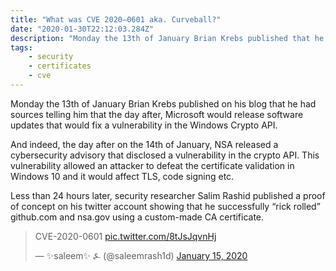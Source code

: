 ```yaml
---
title: "What was CVE 2020–0601 aka. Curveball?"
date: "2020-01-30T22:12:03.284Z"
description: "Monday the 13th of January Brian Krebs published that he had sources telling him that the day after Microsoft would release software updates that would fix a vulnerability in the Windows Crypto API. The day after on the 14th of January, NSA released a cybersecurity advisory that disclosed a vulnerability exactly there. It turned out to be very dangerous exploit that was patched. This is the story about Curveball."
tags: 
    - security
    - certificates
    - cve
---
```



Monday the 13th of January Brian Krebs published on his blog that he had sources telling him that the day after, Microsoft would release software updates that would fix a vulnerability in the Windows Crypto API.

And indeed, the day after on the 14th of January, NSA released a cybersecurity advisory that disclosed a vulnerability in the crypto API. This vulnerability allowed an attacker to defeat the certificate validation in Windows 10 and it would affect TLS, code signing etc.

Less than 24 hours later, security researcher Salim Rashid published a proof of concept on his twitter account showing that he successfully “rick rolled” github.com and nsa.gov using a custom-made CA certificate.

<blockquote className="twitter-tweet" data-theme="dark"><p lang="und" dir="ltr">CVE-2020-0601 <a href="https://t.co/8tJsJqvnHj">pic.twitter.com/8tJsJqvnHj</a></p>&mdash; ✨saleem✨ ⍼ (@saleemrash1d) <a href="https://twitter.com/saleemrash1d/status/1217495681230954506?ref_src=twsrc%5Etfw">January 15, 2020</a></blockquote> <Script src="https://platform.twitter.com/widgets.js" charset="utf-8" />

Shortly after this, Ollypwn aka. Oliver Lyak, a security researcher from Denmark, published a proof of concept exploit on GitHub for anyone to use. And what struck the world was that the exploit consisted of less than 10 rows of code and anyone could do it.

For the rest of this blog post I’m going to try to explain how this vulnerability works on a very high level, and point out why this exploit is extremely powerful.

## CA Certificates

Let’s start by looking at what a basic CA Certificate consists of. These types of certificates are used to sign other certificates, as a form of trust. You have a certificate and you let a well-known certificate authority (CA) sign your certificate. By signing, they sort of “vouch” that you are who you claim to be.

![Certificate example](./cert-example.png)

A typical CA certificate contains information such as the subject (who issued it), for how long it is valid, a key usage (what the key is used for), a public key and a declaration of what type of algorithm that is used in the CA certificate.

Two of the most common types of algorithms used are Elliptic Curve and RSA. **It’s important to know that CVE 2020–0601 aka. Curveball only affects Elliptic Curve certificates. RSA type CA certificates are unaffected.**

Elliptic curve is a mathematical concept used in cryptology. [There are many different types of mathematical curves](https://www.secg.org/SEC2-Ver-1.0.pdf) that can be used when using Elliptic curve cryptography so each elliptic curve certificate must include what type of curve that was used in the specified certificate.

<MdxImg width="800" src="./example-curves.png" alt='Example cruves defined in the "Standards For Efficient Cryptography"' />

Each curve is made up a series of parameters called p, a, b, G etc. and by declaring that we want a predefined curve like secp256r1, these values (p, a, b, G) will be set for us automatically, and our certificate will use that specified curve.

![example curve](./curve.png)

Sometimes you want to use a custom curve or a “not yet implemented” curve and to do so you can include all the needed parameters in the CA Certificate directly instead of defining a predefined curve.

```shell
Curve: parameters p/a/b/G
```

When Microsoft implemented the functionality, that you can supply your own parameters to represent an elliptic curve, that’s when the vulnerability CVE 2020–0601 got introduced into Windows 10.

## Certificate Usages

Before we can investigate how to exploit CVE 2020–0601, we need to first talk a little about how certificates are used in the real world. We are going to look at one way of using certificates to enforce trust, and that is when requesting websites.

Windows 10 provides a library applications can use to verify certificates. This library is called crypt32.dll and it is here the vulnerability was discovered. Any windows application — such as web browsers, file transfer tools or email clients — that rely on this library, to verify cryptographic signatures, may be affected by CVE 2020–0601.

![handshake example](./yt/yt1.png)

A majority of trusted sites on the internet have their own signed certificate. This is used to verify that, when we request something on the internet, we get it from the actual place we requested it from. It’s to prevent things like man-in-the-middle attacks, fake websites etc.

![sent cert](./yt/yt2.png)

Let’s say we would like to make a connection to youtube.com. As we request to connect to their website, they will first send over their own certificate (that is signed by some CA). Then they will also send over the root CA that signed their certificate (the certificate that vouches that they are who they claim to be).

![check trust](./yt/yt3.png)

The browser will first verify the signature using the crypt32 library provided by Windows. Then the same library will check against an internal registry that contains many predefined trusted root CA’s, that the CA certificate youtube.com sent us is from someone whom Windows trusts.

If all verifications go well, a secure connection is established and for future requests, crypt32 in Windows will cache the sent root CA so that it can speed up subsequent requests.

![cache cert](./yt/yt4.png)

It is here, after caching, that a vulnerability exists that lets an attacker produce a malicious CA certificate that in turn will be trusted by Windows.

## The Vulnerability

If we investigate how crypt32 in Windows verifies CA certificates in its cache, it goes through all cached certificates and checks if the public key in the provided CA certificate matches any of the cached CA certificates public key.

![compare certificates](./compare-cert.png)

What it on the other hand doesn’t do is verifying that both certificates are using the same type of curve. If we manage to guess the curve and the private key, we can successfully produce a fake CA certificate that we can use to sign other certificates and it is game over.

But before we can produce a fake CA certificate we need to know a bit more about Elliptic Curve cryptology.

## Elliptic Curve Basics

So, what is Elliptic curve cryptography, or ECC for short? It a type of cryptology in a category called asymmetric cryptology. In asymmetric cryptology you have a Public Key and Private Key. The public key can be exposed publicly, and anyone can use it to encrypt things. But the private key is the only thing that can decrypt whatever was encrypted with that particular public key.

It’s very common that you share and store the public key widely across the Internet so that if someone needs to communicate encrypted with you, they can use your public key and then only you with the matching private key will be able to decrypt the message (Quite good right?).

Well we talked a bit before about a set of predefined elliptic curves that you can choose from when generating a CA certificate. These curves are built up by a set of predefined values called P, a, b etc. If we define these values in a specific formula, we get an elliptic curve.

![elliptic curve example](./curve.png)

To start generating a public and private key from this curve we first need to define a starting point on the curve, we can call this starting point G (the generator). From this starting point we then start jumping around on the graph “n” number of times.

I’m not going to explain how we jump around on the curve because it’s quite complicated and there is an entire wiki page describing just this so we will leave that out for now. But what you should know is that by jumping around millions, or even billions of times on the curve will result in a series of dots (when you remove the curve) and this will end up as a very large factor. Let’s call this factor “x”. In the end we end up with a simple formula x * G (starting point multiplied by our factor).

This formula will be equal something so let’s add that to, so we end up with something like:

![curve equation](./maffs/maff1.png)

Where G is our starting point on the graph, x is the result of us jumping around, and the product is Q.

When defined, x in this formula is our private key and Q our public key. And as mentioned before our public key we can send to anyone, but how we got the result (x and G) is our “secret sauce” that no one can know anything about.

Trying to derive the key by flipping the formula is what is known as the Discrete Logarithm Problem and is known to be a very difficult problem so that is not a possibility when trying to reverse engineer the private key.

![discrete logarithmic problem](./maffs/maff2.png)

So, for the time being this feels pretty secure, right?

## CVE 2020–0601

With this knowledge as a prerequisite this is where CVE 2020–0601 comes into play. Since Windows does not verify the curve provided in the certificates, we can provide these parameters and create a malicious certificate based on this simple math.

Since we can control the parameters, how about we set the private key to something like 20, or 100 or just something simple…. like the number 1?

![breaking the maths](./maffs/maff3.png)

This will result in our public key being equal to our starting point on the graph, and just like that we have the two secrets parameters, just from knowing the public key!

With all this information we can now forge any Elliptic Curve certificate just by acquiring the public key. Here’s an example. We acquire a public key say 1234 and we put this into our formula:

![breaking the maths](./maffs/maff4.png)

And by using this information, we can then generate a valid CA certificate that we control!

So to recap:

Just by acquiring the public key from any source we can then generate a fully valid malicious CA certificate that we can use to sign any other certificate. This certificate will then be trusted by Windows 10 because it will pass the check against it’s certificate cache.

## Ollypwn’s Proof Of Concept

Oliver Lyak demonstrates this in a Github repository how to exploit the vulnerability by generating a false CA certificate and then proceeds to demonstrate how it can be used to sign other certificates, or sign code as “trusted”.

The code below is taken from his example.

```ruby
require ‘openssl’

# Read file provided in the first argument
raw = File.read ARGV[0]

# Parse the file as a certificate
ca = OpenSSL::X509::Certificate.new(raw)

# Extract the public keyca_key = ca.public_key# Set a private key to 1
ca_key.private_key = 1

# Get the group parameters that contains the curve
group = ca_key.group

# Set the generator parameters (G in our formula) to the public key
group.set_generator(ca_key.public_key, group.order, group.cofactor)

# Ensure we are sending explicit parameters and not a predefined curve
group.asn1_flag = OpenSSL::PKey::EC::EXPLICIT_CURVE

# Set our new group with our fake generator G’ = Q
ca_key.group = group

# Save this to a file as our new CA
File.open(“spoofed_ca.key”, ‘w’) { |f| f.write ca_key.to_pem }
```

It first reads in a predefined CA certificate, for example the MicrosoftECCProductRootCertificateAuthority.cer which is the official certificate Microsoft uses to sign many things with.

Then it reads out the public key from it and then defines at sets some new custom parameters, generator etc. We can see that the code explicitly sets the private key to 1 and then save it to a new spoofed CA certificate that can be used to sign code or other certificates.

This newly generated certificate can be used to act like microsoft and sign other certificates. We essentially can claim that we are Microsoft and vouch for anyone. Extremely powerful.

Ollypwn then continues to demonstrate how to sign some code as “trusted by Microsoft” and also how to generate a website certificate claiming to be issued by www.google.com and then sign this certificate with the crafted “Microsoft” certificate.

What this all boils down to is that by exploiting CVE 2020–0601 we can claim that we are anyone, and we can vouch for anyone on the internet.

This in turn can be used to pass firewalls, push fake updates containing malware to any Windows 10 machine claiming we are “Microsoft”. We can for example set up fake websites claiming that we are any of the big companies and we can also develop malicious programs that windows 10 just blindly will trust as “safe software”.

The possibilities are endless, only creativity will stop you and the hackers out there.

![summary](./summary.png)

## Summary

This has been a high-level breakdown of CVE 2020–0601 in the Microsoft crypto API that got disclosed to the world on the 14th of January 2020. This text has tried to demonstrate how a simple miss in validation can have a huge impact on the security of the Internet.

This post has also tried to show how this vulnerability can be exploited to generate malicious CA certificates, that in turn can be used to circumvent a lot of security features, like firewalls, website traffic etc.

Final last words are, always patch your systems… Always

## Appendix

https://cve.mitre.org/cgi-bin/cvename.cgi?name=CVE-2020-0601

https://portal.msrc.microsoft.com/en-US/security-guidance/advisory/CVE-2020-0601

https://krebsonsecurity.com/2020/01/cryptic-rumblings-ahead-of-first-2020-patch-tuesday/

https://twitter.com/saleemrash1d/status/1217495681230954506

https://github.com/ollypwn/CurveBall

https://www.secg.org/SEC2-Ver-1.0.pdf
